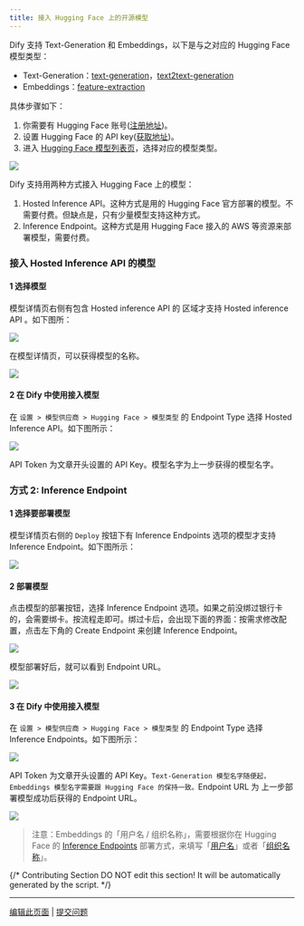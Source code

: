 ```yaml
---
title: 接入 Hugging Face 上的开源模型
---
```



Dify 支持 Text-Generation 和 Embeddings，以下是与之对应的 Hugging Face 模型类型：

* Text-Generation：[text-generation](https://huggingface.co/models?pipeline\_tag=text-generation\&sort=trending)，[text2text-generation](https://huggingface.co/models?pipeline\_tag=text2text-generation\&sort=trending)
* Embeddings：[feature-extraction](https://huggingface.co/models?pipeline\_tag=feature-extraction\&sort=trending)

具体步骤如下：

1. 你需要有 Hugging Face 账号([注册地址](https://huggingface.co/join))。
2. 设置 Hugging Face 的 API key([获取地址](https://huggingface.co/settings/tokens))。
3. 进入 [Hugging Face 模型列表页](https://huggingface.co/models)，选择对应的模型类型。

![](https://assets-docs.dify.ai/dify-enterprise-mintlify/zh_CN/development/models-integration/af8a771b1e71152837e0f25b87a4471e.png)

Dify 支持用两种方式接入 Hugging Face 上的模型：

1. Hosted Inference API。这种方式是用的 Hugging Face 官方部署的模型。不需要付费。但缺点是，只有少量模型支持这种方式。
2. Inference Endpoint。这种方式是用 Hugging Face 接入的 AWS 等资源来部署模型，需要付费。

### 接入 Hosted Inference API 的模型

#### 1 选择模型

模型详情页右侧有包含 Hosted inference API 的 区域才支持 Hosted inference API 。如下图所：

![](https://assets-docs.dify.ai/dify-enterprise-mintlify/zh_CN/development/models-integration/dc5a5584cef16fe76595058d37043546.png)

在模型详情页，可以获得模型的名称。

![](https://assets-docs.dify.ai/dify-enterprise-mintlify/zh_CN/development/models-integration/248a80fb0dac520e690cb122dbe91324.png)

#### 2 在 Dify 中使用接入模型

在 `设置 > 模型供应商 > Hugging Face > 模型类型` 的 Endpoint Type 选择 Hosted Inference API。如下图所示：

![](https://assets-docs.dify.ai/dify-enterprise-mintlify/zh_CN/development/models-integration/0bb37fe604f12bf766a84538574e36a6.png)

API Token 为文章开头设置的 API Key。模型名字为上一步获得的模型名字。

### 方式 2: Inference Endpoint

#### 1 选择要部署模型

模型详情页右侧的 `Deploy` 按钮下有 Inference Endpoints 选项的模型才支持 Inference Endpoint。如下图所示：

![](https://assets-docs.dify.ai/dify-enterprise-mintlify/zh_CN/development/models-integration/0821340197577ff126440b2558446890.png)

#### 2 部署模型

点击模型的部署按钮，选择 Inference Endpoint 选项。如果之前没绑过银行卡的，会需要绑卡。按流程走即可。绑过卡后，会出现下面的界面：按需求修改配置，点击左下角的 Create Endpoint 来创建 Inference Endpoint。

![](https://assets-docs.dify.ai/dify-enterprise-mintlify/zh_CN/development/models-integration/f7582adc0937dc4f038e462b578d9c17.png)

模型部署好后，就可以看到 Endpoint URL。

![](https://assets-docs.dify.ai/dify-enterprise-mintlify/zh_CN/development/models-integration/30c38995813c0d05c35c42dc0f1d467c.png)

#### 3 在 Dify 中使用接入模型

在 `设置 > 模型供应商 > Hugging Face > 模型类型` 的 Endpoint Type 选择 Inference Endpoints。如下图所示：

![](https://assets-docs.dify.ai/dify-enterprise-mintlify/zh_CN/development/models-integration/ca2b2f7d98954ba92753d04440543caa.png)

API Token 为文章开头设置的 API Key。`Text-Generation 模型名字随便起，Embeddings 模型名字需要跟 Hugging Face 的保持一致。`Endpoint URL 为 上一步部署模型成功后获得的 Endpoint URL。

![](https://assets-docs.dify.ai/dify-enterprise-mintlify/zh_CN/development/models-integration/6a8908cace5b287070577bf555d69b0c.png)

> 注意：Embeddings 的「用户名 / 组织名称」，需要根据你在 Hugging Face 的 [Inference Endpoints](https://huggingface.co/docs/inference-endpoints/guides/access) 部署方式，来填写「[用户名](https://huggingface.co/settings/account)」或者「[组织名称](https://ui.endpoints.huggingface.co/)」。

{/*
Contributing Section
DO NOT edit this section!
It will be automatically generated by the script.
*/}

---

[编辑此页面](https://github.com/langgenius/dify-docs/edit/main/zh-hans/development/models-integration/hugging-face.mdx) | [提交问题](https://github.com/langgenius/dify-docs/issues/new?template=docs.yml)

